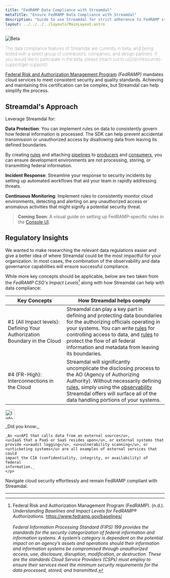 ```yaml
---
title: "FedRAMP Data Compliance with Streamdal"
metaTitle: "Ensure FedRAMP Data Compliance with Streamdal"
description: "Guide to use Streamdal for strict adherence to FedRAMP standards."
layout: ../../../../layouts/MainLayout.astro
---
```



<Changes />

<Notification type="checked">
  <img src={beta} alt="Beta" />
  <p style="font-weight: lighter;">The data compliance features of Streamdal 
  are currently in beta, and being tested with a select group of contributors, 
  companies, and design partners. If you would like to participate in the beta, 
  please 
  [reach out to us](/en/resources-support/get-support/).</p>
</Notification>

<a href="https://www.fedramp.gov/" target="_blank">Federal Risk and Authorization Management Program</a> 
_(FedRAMP)_ mandates cloud services to meet consistent security and quality 
standards. Achieving and maintaining this certification can be complex, but 
Streamdal can help simplify the process.

## Streamdal's Approach

Leverage Streamdal for:

**Data Protection**: You can implement rules on data to consistently govern 
how federal information is processed. The SDK can help prevent accidental 
transmission or unauthorized access by disallowing data from leaving its 
defined boundaries. 

By creating <a href="/en/resources-support/glossary/#step-or-rule" class="pkeyword">rules</a> and attaching [pipelines](/en/guides/pipelines/) to <a href="/en/resources-support/glossary/#producer" class="pkeyword">producers</a> and <a href="/en/resources-support/glossary/#consumer" class="pkeyword">consumers</a>, you can 
ensure development environments are not processing, storing, or transmitting federal information.

**Incident Response**: Streamline your response to security incidents by 
setting up automated workflows that aid your team in rapidly addressing threats.

**Continuous Monitoring**: Implement rules to consistently monitor cloud 
environments, detecting and alerting on any unauthorized access or anomalous 
activities that might signify a potential security threat.

> **Coming Soon**: A visual guide on setting up FedRAMP-specific rules in the 
[Console UI](/en/core-components/console-ui/).

## Regulatory Insights

We wanted to make researching the relevant data regulations easier and give a 
better idea of where Streamdal could be the most impactful for your 
organization. In most cases, the combination of the observability and data 
governance capabilities will ensure successful compliance. 

While more key concepts should be applicable, below are two taken from the 
_FedRAMP CSO's Impact Levels[^1]_ along with how Streamdal can help with data 
compliance:

| Key Concepts | How Streamdal helps comply |
|-|-|
| #1 (All Impact levels): Defining Your Authorization Boundary in the Cloud | Streamdal can play a key part in defining and protecting data boundaries for the authorizing officials operating in your systems. You can write [rules](/en/resources-support/glossary/#rule-or-step) for controlling access to data, and [rules](/en/resources-support/glossary/#rule-or-step) to protect the flow of all federal information and metadata from leaving its boundaries. |
| #4 (FR-High): Interconnections in the Cloud | Streamdal will significantly uncomplicate the disclosing process to the AO (Agency of Authorizing Authority). Without necessarily defining [rules](/en/resources-support/glossary/#rule-or-step), simply using the [observability](/en/resources-support/glossary/#observability) Streamdal offers will surface all of the data handling portions of your systems. |


<Notification type="information">
  <img src={info} alt="Information" width="30px" height="30px" />
  <div class="prose-md prose-p:my-2 prose-a:text-purple-dark prose-a:underline">
    <p>
    _Did you know:_ 
    
    _An <u>API that calls data from an external source</u>, 
    <u>IaaS that a PaaS or SaaS resides upon</u>, or external systems that 
    provide <u>audit logging</u>, <u>vulnerability scanning</u>, or 
    <u>ticketing systems</u> are all examples of external services that could 
    impact the CIA (confidentiality, integrity, or availability) of federal 
    information._
    </p>
  </div>
</Notification>

Navigate cloud security effortlessly and remain FedRAMP compliant with 
Streamdal.

---

[^1]: Federal Risk and Authorization Management Program (FedRAMP). (n.d.). _Understanding Baselines and Impact Levels for FedRAMP® Authorizations._ https://www.fedramp.gov/baselines/ <br /> <br /> _Federal Information Processing Standard (FIPS) 199 provides the standards for the security categorization of federal information and information systems. A system’s category is dependent on the potential impact on an agency’s assets and operations should their information and information systems be compromised through unauthorized access, use, disclosure, disruption, modification, or destruction. These are the standards Cloud Service Providers (CSPs) must employ to ensure their services meet the minimum security requirements for the data processed, stored, and transmitted._
